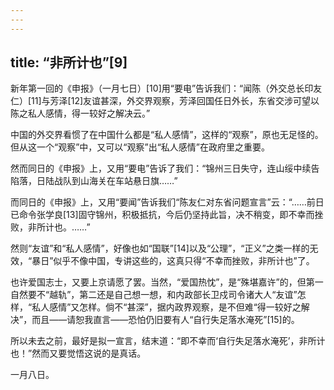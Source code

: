 ```yaml
---
---
---
```

title: “非所计也”[9]
---




新年第一回的《申报》（一月七日）[10]用“要电”告诉我们：“闻陈（外交总长印友仁）[11]与芳泽[12]友谊甚深，外交界观察，芳泽回国任日外长，东省交涉可望以陈之私人感情，得一较好之解决云。”

中国的外交界看惯了在中国什么都是“私人感情”，这样的“观察”，原也无足怪的。但从这一个“观察”中，又可以“观察”出“私人感情”在政府里之重要。

然而同日的《申报》上，又用“要电”告诉了我们：“锦州三日失守，连山绥中续告陷落，日陆战队到山海关在车站悬日旗……”

而同日的《申报》上，又用“要闻”告诉我们“陈友仁对东省问题宣言”云：“……前日已命令张学良[13]固守锦州，积极抵抗，今后仍坚持此旨，决不稍变，即不幸而挫败，非所计也。……”

然则“友谊”和“私人感情”，好像也如“国联”[14]以及“公理”，“正义”之类一样的无效，“暴日”似乎不像中国，专讲这些的，这真只得“不幸而挫败，非所计也”了。

也许爱国志士，又要上京请愿了罢。当然，“爱国热忱”，是“殊堪嘉许”的，但第一自然要不“越轨”，第二还是自己想一想，和内政部长卫戍司令诸大人“友谊”怎样，“私人感情”又怎样。倘不“甚深”，据内政界观察，是不但难“得一较好之解决”，而且——请恕我直言——恐怕仍旧要有人“自行失足落水淹死”[15]的。

所以未去之前，最好是拟一宣言，结末道：“即不幸而‘自行失足落水淹死’，非所计也！”然而又要觉悟这说的是真话。

一月八日。